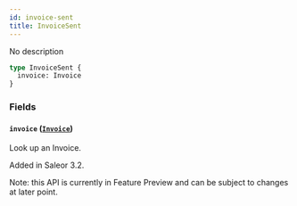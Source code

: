```yaml
---
id: invoice-sent
title: InvoiceSent
---
```



No description

```graphql
type InvoiceSent {
  invoice: Invoice
}
```


### Fields

#### `invoice` ([`Invoice`](../../../developer/api-reference/objects/invoice))

Look up an Invoice.

Added in Saleor 3.2.

Note: this API is currently in Feature Preview and can be subject to changes at later point.




